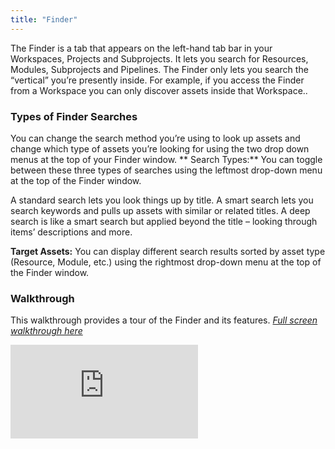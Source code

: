 ```yaml
---
title: "Finder"
---
```

The Finder is a tab that appears on the left-hand tab bar in your Workspaces, Projects and Subprojects. It lets you search for Resources, Modules, Subprojects and Pipelines. 
<Card title="Important Note:" icon="magnifying-glass">
The Finder only lets you search the “vertical” you’re presently inside. For example, if you access the Finder from a Workspace you can only discover assets inside that Workspace..
</Card>

### Types of Finder Searches
You can change the search method you’re using to look up assets and change which type of assets you’re looking for using the two drop down menus at the top of your Finder window.
** Search Types:** 
You can toggle between these three types of searches using the leftmost drop-down menu at the top of the Finder window.

A standard search lets you look things up by title.
A smart search lets you search keywords and pulls up assets with similar or related titles.
A deep search is like a smart search but applied beyond the title – looking through items’ descriptions and more.

**Target Assets:** You can display different search results sorted by asset type (Resource, Module, etc.) using the rightmost drop-down menu at the top of the Finder window.

### Walkthrough
This walkthrough provides a tour of the Finder and its features.
*[Full screen walkthrough here](https://app.supademo.com/demo/uqzy4Jk92spuAYcxjhGYj)*

<iframe src="https://app.supademo.com/embed/uqzy4Jk92spuAYcxjhGYj" frameborder="0" webkitallowfullscreen="true" mozallowfullscreen="true" allowfullscreen style={{"width":"719px","height":"500px","border":"none"}}></iframe>
